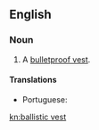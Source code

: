 ==English==

===Noun===
{{en-noun}}
{{wikipedia}}

# A [[bulletproof vest]].

====Translations====
{{trans-top|bulletproof vest}}
* Portuguese: {{t|pt|colete balístico|m}}
{{trans-mid}}
{{trans-bottom}}

[[kn:ballistic vest]]